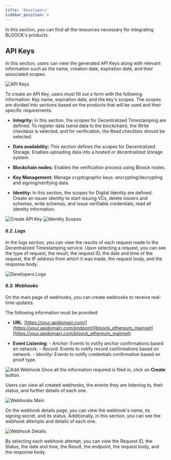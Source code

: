 ```yaml
---
title: 'Developers'
sidebar_position: 4
---
```


In this section, you can find all the resources necessary for integrating BLOOCK's products.

## API Keys

In this section, users can view the generated API Keys along with relevant information such as the name, creation date, expiration date, and their associated scopes.

![API Keys](https://cdn.bloock.com/hosting/v1/hosted/51f1b228-7822-4230-ad54-25c24a8bbc4b)

To create an API Key, users must fill out a form with the following information: Key name, expiration date, and the key's scopes. The scopes are divided into sections based on the products that will be used and their specific requirements.

- **Integrity:** In this section, the scopes for Decentralized Timestamping are defined. To register data (send data to the blockchain), the Write checkbox is selected, and for verification, the Read checkbox should be selected.

- **Data availability:** This section defines the scopes for Decentralized Storage. Enables uploading data into a hosted or decentralized storage system.
- **Blockchain nodes:** Enables the verification process using Bloock nodes.
- **Key Management:** Manage cryptographic keys: encrypting/decrypting and signing/verifying data.
- **Identity:** In this section, the scopes for Digital Identity are defined. Create an issuer identity to start issuing VCs, delete issuers and schemas, write schemas, and issue verifiable credentials, read all identity information.

![Create API Key](https://cdn.bloock.com/hosting/v1/hosted/d6c021e3-2c2e-42b0-87b5-73befd69796e)
![Identity Scopes](https://cdn.bloock.com/hosting/v1/hosted/8bbeddf6-8324-4506-84b7-f74dc66a90c3)

#### _6.2. Logs_

In the logs section, you can view the results of each request made to the Decentralized Timestamping service. Upon selecting a request, you can see the type of request, the result, the request ID, the date and time of the request, the IP address from which it was made, the request body, and the response body.

![Developers Logs](https://cdn.bloock.com/hosting/v1/hosted/328e1519-c3ec-494c-a917-be54adc8deff)

#### _6.3. Webhooks_

On the main page of webhooks, you can create webhooks to receive real-time updates.

The following information must be provided:

- **URL**: [https://your.apidomain.com/](https://your.apidomain.com/endpoint)[bloock_ethereum_mainnet](https://your.apidomain.com/bloock_ethereum_mainnet)

- **Event Listening**: - _Anchor:_ Events to notify anchor confirmations based on network. - _Record:_ Events to notify record confirmations based on network. - _Identity:_ Events to notify credentials confirmation based on proof type.

![Add Webhook](https://cdn.bloock.com/hosting/v1/hosted/d16412c5-0ef2-4cc6-983c-c2c05cd8473f)
Once all the information required is filed in, click on **Create** button.

Users can view all created webhooks, the events they are listening to, their status, and further details of each one.

![Webhooks Main](https://cdn.bloock.com/hosting/v1/hosted/e8781111-c217-46ac-840c-f4789daa1305)

On the webhook details page, you can view the webhook's name, its signing secret, and its status. Additionally, in this section, you can see the webhook attempts and details of each one.

![Webhook Details](https://cdn.bloock.com/hosting/v1/hosted/712ffa09-ec1c-4871-a11c-06814bc8c24e)

By selecting each webhook attempt, you can view the Request ID, the Status, the date and time, the Result, the endpoint, the request body, and the response body.
